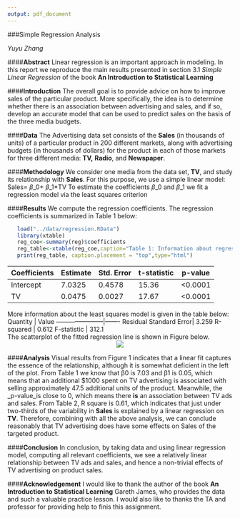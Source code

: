 ```yaml
---
output: pdf_document
---
```



###Simple Regression Analysis
   
   _Yuyu Zhang_
  
####**Abstract**
   Linear regression is an important approach in modeling. In this report we reproduce the main results presented in section 3.1 _Simple Linear Regression_ of the book **An Introduction to Statistical Learning**

####**Introduction**
   The overall goal is to provide advice on how to improve sales of the particular product. More specifically,
the idea is to determine whether there is an association between advertising and sales, and if so, develop an
accurate model that can be used to predict sales on the basis of the three media budgets. 

####**Data**
  The Advertising data set consists of the **Sales** (in thousands of units) of a particular product in 200 different
markets, along with advertising budgets (in thousands of dollars) for the product in each of those markets for
three different media: **TV,** **Radio**, and **Newspaper**.

####**Methodology**
  We consider one media from the data set, **TV**, and study its relationship with **Sales**. For this purpose, we use
a simple linear model: 
	                    Sales= $\beta$_0+ $\beta$_1*TV
  To estimate the coefficients $\beta$_0 and $\beta$_1 we fit a regression model via the least squares criterion

####**Results**
  We compute the regression coefficients. The regression coefficients is summarized in Table 1 below:
```r
   load("../data/regression.RData")
   library(xtable)
   reg_coe<-summary(reg)$coefficients
   reg_table<-xtable(reg_coe,caption="Table 1: Information about regression coefficients",digits=2,floating=FALSE)
   print(reg_table, caption.placement = "top",type="html")
```
Coefficients| Estimate | Std. Error | t-statistic | p-value
------------|----------|------------|-------------|---------
Intercept   | 7.0325   | 0.4578     | 15.36       | <0.0001
TV          | 0.0475   | 0.0027     | 17.67       | <0.0001


   More information about the least squares model is given in the table below:  
Quantity               | Value
-----------------------|-------
Residual Standard Error| 3.259
R-squared              | 0.612
F-statistic            | 312.1         
   The scatterplot of the fitted regression line is shown in Figure below.  
     <center> ![](https://raw.githubusercontent.com/zyyucla/stat159-fall2016-hw02/master/images/scatterplot-tv-sales.png)</center>  
     
  


####**Analysis**
  Visual results from Figure 1 indicates that a linear fit captures the essence of the relationship, although it is somewhat deficient in the left of the plot. 
   From Table 1 we know that β0 is 7.03 and β1 is 0.05, which means that an additional $1000 spent on TV advertising is associated with selling approximately 47.5 additional units of the product. Meanwhile, the _p-value_is close to 0, which means there **is** an association between TV ads and sales. 
    From Table 2, R square is 0.61, which indicates that just under two-thirds of the variability in **Sales** is explained by a linear regression on **TV**. Therefore, combining with all the above analysis, we can conclude reasonably that TV advertising does have some effects on Sales of the targeted product.
     
####**Conclusion**
   In conclusion, by taking data and using linear regression model, computing all relevant coefficients, we see a relatively linear relationship between TV ads and sales, and hence a non-trivial effects of TV advertising on product sales.
   
####**Acknowledgement**
  I would like to thank the author of the book **An Introduction to Statistical Learning** Gareth James, who provides the data and such a valuable practice lesson. I would 
  also like to thanks the TA and professor for providing help to finis this assignment.
